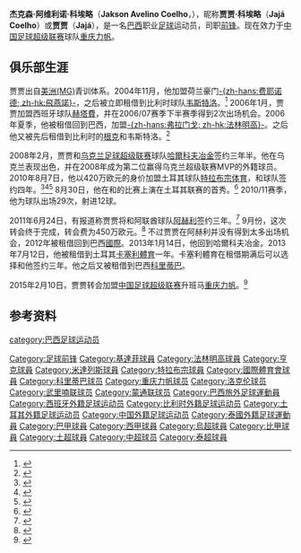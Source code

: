 {{Infobox football biography
|           name = 贾贾·科埃略<br>Jajá Coelho
|          image = Jajá.jpg
|     image_size = 250
|        caption =
|       fullname = Jakson Avelino Coelho
|     birth_date = {{birth date and age|1986|2|28|df=y}}
|    birth_place = [[巴西|巴西]][[伊帕廷加|伊帕廷加]]
|         height = {{height|m=1.89}}
|       position = [[前锋_(足球)|前锋]]
|    currentclub = [[重庆力帆足球俱乐部|重庆力帆]] 
|     clubnumber = 10
|    youthyears1 =            |youthclubs1 = [[美洲足球俱乐部_(贝洛奥里藏特)|美洲(MG)]]
|         years1  = 2004–2005 |clubs1  = [[飛燕諾|-{zh-hans:费耶诺德; zh-hk:飛燕諾}-]]      |caps1  =  0 |goals1  =  0
|         years2  = 2005      |clubs2  = → [[韦斯特洛足球俱乐部|韦斯特洛]] (租借)      |caps2  = 30 |goals2  = 11
|         years3  = 2006–2007 |clubs3  = [[赫塔費足球俱樂部|赫塔費]]                        |caps3  =  2 |goals3  =  0
|         years4  = 2006      |clubs4  = → [[法林明高競賽會|-{zh-hans:弗拉门戈; zh-hk:法林明高}-]] (租借) |caps4  =  5 |goals4  =  0
|         years5  = 2007      |clubs5  = → [[KRC亨克|根克]] (租借)                          |caps5  =  9 |goals5  =  1
|         years6  = 2007      |clubs6  = → [[韦斯特洛足球俱乐部|韦斯特洛]] (租借)      |caps6  =  9 |goals6  =  4
|         years7  = 2008–2010 |clubs7  = [[哈爾科夫冶金工人足球俱樂部|哈爾科夫冶金]]        |caps7  = 61 |goals7  = 30
|         years8  = 2010–2011 |clubs8  = [[特拉布宗体育|特拉布宗体育]]                                   |caps8  = 29 |goals8  = 12
|         years9  = 2011–2012 |clubs9  = [[阿爾阿里足球會|阿赫利]]                          |caps9  =  5 |goals9  =  1
|        years10  = 2012      |clubs10 = → [[國際體育會|國際]] (租借)                       |caps10 = 16 |goals10 =  2
|        years11  = 2013–2014     |clubs11 = [[哈爾科夫冶金工人足球俱樂部|哈爾科夫冶金]]    |caps11 =  12 |goals11 =  5
|        years12  = 2013      |clubs12 = → [[卡塞利體育|卡塞利體育]] (租借)                            |caps12 = 10 |goals12 =  3
|        years13  = 2014      |clubs13 = → [[科里蒂巴足球俱乐部|科里蒂巴]] (租借)           |caps13 =  7 |goals13 =  0
|        years14  = 2015–    |clubs14 = [[重庆力帆足球俱乐部|重庆力帆]]                     |caps14 = 6   |goals14 = 1
| nationalyears1 = |nationalteam1 = |nationalcaps1 = |nationalgoals1 = 
| club-update = 2015年3月22日
| nationalteam-update = 
}}
'''杰克森·阿维利诺·科埃略'''（'''Jakson Avelino Coelho'''，{{bd|1986年|2月28日|||Coelho, Jakson}}），昵称'''贾贾·科埃略'''（'''Jajá Coelho'''）或'''贾贾'''（'''Jajá'''），是一名[[巴西|巴西]]职业[[足球|足球]]运动员，司职[[前锋_(足球)|前锋]]。现在效力于[[中国足球超级联赛|中国足球超级联赛]]球队[[重庆力帆足球俱乐部|重庆力帆]]。

==俱乐部生涯==
贾贾出自[[美洲足球俱乐部_(贝洛奥里藏特)|美洲(MG)]]青训体系。2004年11月，他加盟荷兰豪门[[飛燕諾|-{zh-hans:费耶诺德; zh-hk:飛燕諾}-]]，之后被立即租借到比利时球队[[韦斯特洛足球俱乐部|韦斯特洛]]。<ref>{{cite web|url=http://www.uefa.com/competitions/uefacup/news/kind=1/newsid=252781.html|title=Pardo blow for Feyenoord|date=2 November 2004|accessdate=5 March 2008|publisher=UEFA.com|archive-date=2009-01-10|archive-url=https://web.archive.org/web/20090110081433/http://www.uefa.com/competitions/uefacup/news/kind=1/newsid=252781.html|dead-url=no}}</ref> 2006年1月，贾贾加盟西班牙球队[[赫塔費足球俱樂部|赫塔費]]，并在2006/07赛季下半赛季得到2次出场机会。2006年夏季，他被租借回到巴西，加盟[[法林明高競賽會|-{zh-hans:弗拉门戈; zh-hk:法林明高}-]]。之后他又被先后租借到比利时的[[KRC亨克|根克]]和韦斯特洛。<ref>{{cite web|url=http://www.uefa.com/footballeurope/news/kind=2/newsid=493756.html|title=Arrivals strengthen leaders Genk|date=30 December 2006|accessdate=5 March 2008|publisher=UEFA.com|archive-date=2009-01-10|archive-url=https://web.archive.org/web/20090110081759/http://www.uefa.com/footballeurope/news/kind=2/newsid=493756.html|dead-url=no}}</ref>

2008年2月，贾贾和[[乌克兰足球超级联赛|乌克兰足球超级联赛]]球队[[哈爾科夫冶金工人足球俱樂部|哈爾科夫冶金]]签约三年半。他在乌克兰表现出色，并在2008年成为第二位赢得乌克兰超级联赛MVP的外籍球员。2010年8月7日，他以420万欧元的身价加盟土耳其球队[[特拉布宗体育|特拉布宗体育]]，和球队签约四年。<ref>{{Cite web |url=http://www.uefa.com/uefaeuropaleague/news/newsid=1511467.html |title=存档副本 |access-date=2015-04-17 |archive-date=2010-08-14 |archive-url=https://web.archive.org/web/20100814151107/http://www.uefa.com/uefaeuropaleague/news/newsid%3D1511467.html |dead-url=no }}</ref><ref>{{cite web|url=http://www.superlignews.com/2010/08/trabzonspor-sign-brazilian-star-jaja.html|title=Trabzon Sign Jaja|publisher=SuperLigNews.com|deadurl=yes|archiveurl=https://web.archive.org/web/20110716165425/http://www.superlignews.com/2010/08/trabzonspor-sign-brazilian-star-jaja.html|archivedate=2011-07-16}}</ref><ref>{{cite news|url=http://metalist.kharkov.ua/news/1267.html|title=Джексон Коэльо переходит в "Трабзонспор"|trans_title=Jackson Coelho joined Turkish club Trabzonspor|work=FC Metalist Kharkiv|author=FC Metalist press office|date=7 August 2010|accessdate=9 August 2010|archive-date=2012-03-27|archive-url=https://archive.today/20120327034036/http://metalist.kharkov.ua/news/1267.html|dead-url=yes}}</ref> 8月30日，他在和{{link-en|安塔利亚体育|Antalyaspor}}的比赛上演在土耳其联赛的首秀。<ref>{{Cite news|url=http://fanatik.ekolay.net/Jaja-Coelho-%C3%A7ok-%C3%A7al%C4%B1%C5%9Ft%C4%B1_3_Detail_35_192782.htm|title=Jaja Coelho çok çalıştı|date=31 August 2010|publisher=Fanatik.com.tr|accessdate=17 October 2010|language= tr}}</ref> 2010/11赛季，他为球队出场29次，射进12球。

2011年6月24日，有报道称贾贾将和阿联酋球队[[阿爾阿里足球會|阿赫利]]签约三年。<ref>{{Cite news|url=http://gulfnews.com/sport/football/al-ahli-sign-brazil-s-jaja-in-second-foreigner-slot-1.826588|title=Al Ahli sign Brazil's 'Jaja' in second foreigner slot|date=24 June 2011|publisher=Gulfnews|accessdate=29 June 2011|archive-date=2018-01-30|archive-url=https://web.archive.org/web/20180130204518/http://gulfnews.com/sport/football/al-ahli-sign-brazil-s-jaja-in-second-foreigner-slot-1.826588|dead-url=no}}</ref> 9月份，这次转会终于完成，转会费为450万欧元。<ref>{{cite news|url=http://www.kap.gov.tr/yay/Bildirim/Bildirim.aspx?id=169273|title=Profesyonel futbolcumuz Jakson Avelino Coelho'nun Al Ahli kulübüne Transferi Konusunda Anlaşma Sağlanmıştır|date=10 September 2011|accessdate=23 September 2011|work=Turkish Public Disclosure System (KAP)|language=tr|archive-date=2012-03-31|archive-url=https://web.archive.org/web/20120331085423/http://www.kap.gov.tr/yay/Bildirim/Bildirim.aspx?id=169273|dead-url=no}}</ref> 不过贾贾在阿赫利并没有得到太多出场机会，2012年被租借回到巴西[[國際體育會|國際]]。2013年1月14日，他回到哈爾科夫冶金。2013年7月12日，他被租借到土耳其[[卡塞利體育|卡塞利體育]]一年。卡塞利體育在租借期满后可以选择和他签约三年。他之后又被租借到巴西[[科里蒂巴足球俱乐部|科里蒂巴]]。

2015年2月10日，贾贾转会加盟[[中国足球超级联赛|中国足球超级联赛]]升班马[[重庆力帆足球俱乐部|重庆力帆]]。<ref>{{Cite web |url=http://cq.sina.com.cn/news/t/2015-02-11/detail-iawzuney0006753.shtml |title=重庆力帆引入队史最贵外援 估价200万欧元以上 |access-date=2015-04-17 |archive-date=2015-04-17 |archive-url=https://web.archive.org/web/20150417044451/http://cq.sina.com.cn/news/t/2015-02-11/detail-iawzuney0006753.shtml |dead-url=no }}</ref>

==参考资料==
{{reflist}}

{{2015年中超分类名单力帆}}

{{DEFAULTSORT:Coelho, Jakson}}
[[category:巴西足球运动员|category:巴西足球运动员]]
[[Category:足球前锋|Category:足球前锋]]
[[Category:基達菲球員|Category:基達菲球員]]
[[Category:法林明高球員|Category:法林明高球員]]
[[Category:亨克球員|Category:亨克球員]]
[[Category:米達列斯球員|Category:米達列斯球員]]
[[Category:特拉布宗球員|Category:特拉布宗球員]]
[[Category:國際體育會球員|Category:國際體育會球員]]
[[Category:科里蒂巴球员|Category:科里蒂巴球员]]
[[Category:重庆力帆球员|Category:重庆力帆球员]]
[[Category:洛克伦球员|Category:洛克伦球员]]
[[Category:武里喃联球员|Category:武里喃联球员]]
[[Category:蒙通联球员|Category:蒙通联球员]]
[[Category:巴西旅外足球運動員|Category:巴西旅外足球運動員]]
[[Category:西班牙外籍足球运动员|Category:西班牙外籍足球运动员]]
[[Category:比利时外籍足球运动员|Category:比利时外籍足球运动员]]
[[Category:土耳其外籍足球运动员|Category:土耳其外籍足球运动员]]
[[Category:中国外籍足球运动员|Category:中国外籍足球运动员]]
[[Category:泰國外籍足球運動員|Category:泰國外籍足球運動員]]
[[Category:巴甲球員|Category:巴甲球員]]
[[Category:西甲球員|Category:西甲球員]]
[[Category:烏超球員|Category:烏超球員]]
[[Category:比甲球員|Category:比甲球員]]
[[Category:土超球員|Category:土超球員]]
[[Category:中超球员|Category:中超球员]]
[[Category:泰超球員|Category:泰超球員]]